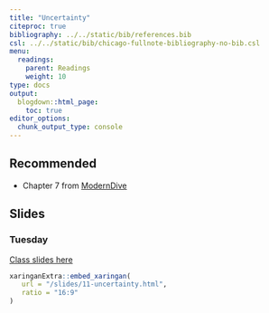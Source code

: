 ```yaml
---
title: "Uncertainty"
citeproc: true
bibliography: ../../static/bib/references.bib
csl: ../../static/bib/chicago-fullnote-bibliography-no-bib.csl
menu: 
  readings:
    parent: Readings
    weight: 10
type: docs
output:
  blogdown::html_page:
    toc: true
editor_options: 
  chunk_output_type: console
---
```



## Recommended

- <i class="fa fa-external-link-square-alt" aria-hidden="true"></i> Chapter 7 from [ModernDive](https://moderndive.com/7-sampling.html)


## Slides

### Tuesday

[Class slides here](/slides/11-uncertainty.html)


```r
xaringanExtra::embed_xaringan(
   url = "/slides/11-uncertainty.html",
   ratio = "16:9"
)
```

